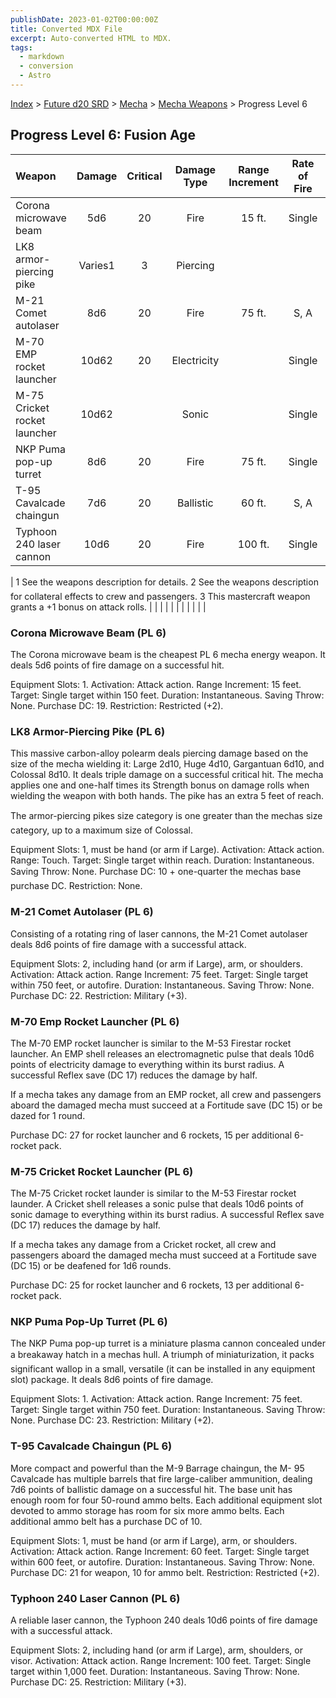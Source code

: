 ```yaml
---
publishDate: 2023-01-02T00:00:00Z
title: Converted MDX File
excerpt: Auto-converted HTML to MDX.
tags:
  - markdown
  - conversion
  - Astro
---
```


[Index](-index) > [Future d20 SRD](future-d20-srd-index) > [Mecha](future-d20-srd-mecha-index) > [Mecha Weapons](future-d20-srd-mecha-mecha-weapons-index) > Progress Level 6

## Progress Level 6: Fusion Age

| Weapon                       | Damage  | Critical | Damage Type | Range Increment | Rate of Fire | Magazine |  Size   | Weight | Purchase DC | Restriction |
| :--------------------------- | :-----: | :------: | :---------: | :-------------: | :----------: | :------: | :-----: | :----: | :---------: | ----------: |
| Corona microwave beam        |   5d6   |    20    |    Fire     |     15 ft.      |    Single    |          |  Large  | 15 lb. |     19      |    Res (+2) |
| LK8 armor-piercing pike      | Varies1 |    3     |  Piercing   |                 |              |          | Varies1 |        |   Varies1   |             |
| M-21 Comet autolaser         |   8d6   |    20    |    Fire     |     75 ft.      |     S, A     |          |  Huge   | 40 lb. |     22      |    Mil (+3) |
| M-70 EMP rocket launcher     |  10d62  |    20    | Electricity |                 |    Single    |  6 int.  |  Huge   | 35 lb. |     27      |    Mil (+3) |
| M-75 Cricket rocket launcher |  10d62  |          |    Sonic    |                 |    Single    |  6 int.  |  Huge   | 35 lb. |     25      |    Mil (+3) |
| NKP Puma pop-up turret       |   8d6   |    20    |    Fire     |     75 ft.      |    Single    |          |  Large  | 20 lb. |     23      |    Mil (+3) |
| T-95 Cavalcade chaingun      |   7d6   |    20    |  Ballistic  |     60 ft.      |     S, A     |  Linked  |  Huge   | 80 lb. |     21      |    Res (+2) |
| Typhoon 240 laser cannon     |  10d6   |    20    |    Fire     |     100 ft.     |    Single    |          |  Huge   | 80 lb. |     25      |    Mil (+3) |

| 1 See the weapons description for details.
2 See the weapons description for collateral effects to crew and passengers.
3 This mastercraft weapon grants a +1 bonus on attack rolls. | | | | | | | | | | |

### Corona Microwave Beam (PL 6)

The Corona microwave beam is the cheapest PL 6 mecha energy weapon. It deals 5d6 points of fire damage on a successful hit.

Equipment Slots: 1.
Activation: Attack action.
Range Increment: 15 feet.
Target: Single target within 150 feet.
Duration: Instantaneous.
Saving Throw: None.
Purchase DC: 19.
Restriction: Restricted (+2).

### LK8 Armor-Piercing Pike (PL 6)

This massive carbon-alloy polearm deals piercing damage based on the size of the mecha wielding it: Large 2d10, Huge 4d10, Gargantuan 6d10, and Colossal 8d10. It deals triple damage on a successful critical hit. The mecha applies one and one-half times its Strength bonus on damage rolls when wielding the weapon with both hands. The pike has an extra 5 feet of reach.

The armor-piercing pikes size category is one greater than the mechas size category, up to a maximum size of Colossal.

Equipment Slots: 1, must be hand (or arm if Large).
Activation: Attack action.
Range: Touch.
Target: Single target within reach.
Duration: Instantaneous.
Saving Throw: None.
Purchase DC: 10 + one-quarter the mechas base purchase DC.
Restriction: None.

### M-21 Comet Autolaser (PL 6)

Consisting of a rotating ring of laser cannons, the M-21 Comet autolaser deals 8d6 points of fire damage with a successful attack.

Equipment Slots: 2, including hand (or arm if Large), arm, or shoulders.
Activation: Attack action.
Range Increment: 75 feet.
Target: Single target within 750 feet, or autofire.
Duration: Instantaneous.
Saving Throw: None.
Purchase DC: 22.
Restriction: Military (+3).

### M-70 Emp Rocket Launcher (PL 6)

The M-70 EMP rocket launcher is similar to the M-53 Firestar rocket launcher. An EMP shell releases an electromagnetic pulse that deals 10d6 points of electricity damage to everything within its burst radius. A successful Reflex save (DC 17) reduces the damage by half.

If a mecha takes any damage from an EMP rocket, all crew and passengers aboard the damaged mecha must succeed at a Fortitude save (DC 15) or be dazed for 1 round.

Purchase DC: 27 for rocket launcher and 6 rockets, 15 per additional 6-rocket pack.

### M-75 Cricket Rocket Launcher (PL 6)

The M-75 Cricket rocket launder is similar to the M-53 Firestar rocket launder. A Cricket shell releases a sonic pulse that deals 10d6 points of sonic damage to everything within its burst radius. A successful Reflex save (DC 17) reduces the damage by half.

If a mecha takes any damage from a Cricket rocket, all crew and passengers aboard the damaged mecha must succeed at a Fortitude save (DC 15) or be deafened for 1d6 rounds.

Purchase DC: 25 for rocket launcher and 6 rockets, 13 per additional 6-rocket pack.

### NKP Puma Pop-Up Turret (PL 6)

The NKP Puma pop-up turret is a miniature plasma cannon concealed under a breakaway hatch in a mechas hull. A triumph of miniaturization, it packs significant wallop in a small, versatile (it can be installed in any equipment slot) package. It deals 8d6 points of fire damage.

Equipment Slots: 1.
Activation: Attack action.
Range Increment: 75 feet.
Target: Single target within 750 feet.
Duration: Instantaneous.
Saving Throw: None.
Purchase DC: 23.
Restriction: Military (+2).

### T-95 Cavalcade Chaingun (PL 6)

More compact and powerful than the M-9 Barrage chaingun, the M- 95 Cavalcade has multiple barrels that fire large-caliber ammunition, dealing 7d6 points of ballistic damage on a successful hit. The base unit has enough room for four 50-round ammo belts. Each additional equipment slot devoted to ammo storage has room for six more ammo belts. Each additional ammo belt has a purchase DC of 10.

Equipment Slots: 1, must be hand (or arm if Large), arm, or shoulders.
Activation: Attack action.
Range Increment: 60 feet.
Target: Single target within 600 feet, or autofire.
Duration: Instantaneous.
Saving Throw: None.
Purchase DC: 21 for weapon, 10 for ammo belt.
Restriction: Restricted (+2).

### Typhoon 240 Laser Cannon (PL 6)

A reliable laser cannon, the Typhoon 240 deals 10d6 points of fire damage with a successful attack.

Equipment Slots: 2, including hand (or arm if Large), arm, shoulders, or visor.
Activation: Attack action.
Range Increment: 100 feet.
Target: Single target within 1,000 feet.
Duration: Instantaneous.
Saving Throw: None.
Purchase DC: 25.
Restriction: Military (+3).
